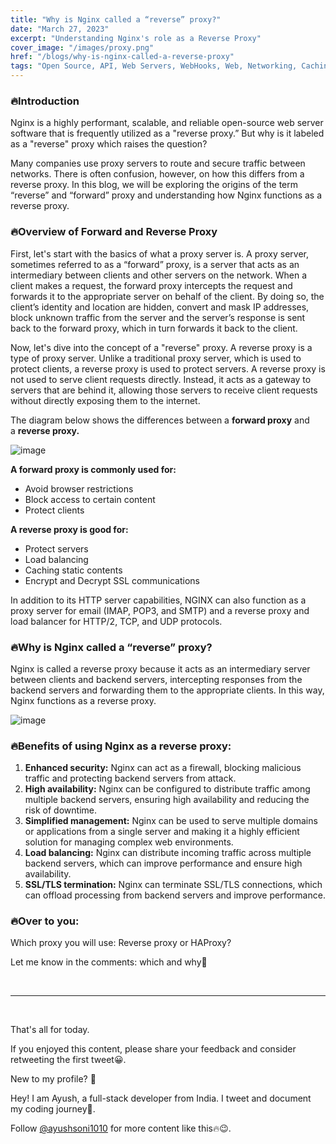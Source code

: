 ```yaml
---
title: "Why is Nginx called a “reverse” proxy?"
date: "March 27, 2023"
excerpt: "Understanding Nginx's role as a Reverse Proxy"
cover_image: "/images/proxy.png"
href: "/blogs/why-is-nginx-called-a-reverse-proxy"
tags: "Open Source, API, Web Servers, WebHooks, Web, Networking, Caching, Load Balancer, Proxy Server"
---
```


### 🔥**Introduction**

Nginx is a highly performant, scalable, and reliable open-source web server software that is frequently utilized as a "reverse proxy.” But why is it labeled as a "reverse" proxy which raises the question?

Many companies use proxy servers to route and secure traffic between networks. There is often confusion, however, on how this differs from a reverse proxy. In this blog, we will be exploring the origins of the term “reverse” and “forward” proxy and understanding how Nginx functions as a reverse proxy.

### 🔥**Overview of Forward and Reverse Proxy**

First, let's start with the basics of what a proxy server is. A proxy server, sometimes referred to as a “forward” proxy, is a server that acts as an intermediary between clients and other servers on the network. When a client makes a request, the forward proxy intercepts the request and forwards it to the appropriate server on behalf of the client. By doing so, the client’s identity and location are hidden, convert and mask IP addresses, block unknown traffic from the server and the server’s response is sent back to the forward proxy, which in turn forwards it back to the client.

Now, let's dive into the concept of a "reverse" proxy. A reverse proxy is a type of proxy server. Unlike a traditional proxy server, which is used to protect clients, a reverse proxy is used to protect servers. A reverse proxy is not used to serve client requests directly. Instead, it acts as a gateway to servers that are behind it, allowing those servers to receive client requests without directly exposing them to the internet.

The diagram below shows the differences between a **forward proxy** and a **reverse proxy.**

![image](https://user-images.githubusercontent.com/76895975/228149345-fdbee27e-5628-40a9-9798-83663af68055.png)

**A forward proxy is commonly used for:**

- Avoid browser restrictions
- Block access to certain content
- Protect clients

**A reverse proxy is good for:**

- Protect servers
- Load balancing
- Caching static contents
- Encrypt and Decrypt SSL communications

In addition to its HTTP server capabilities, NGINX can also function as a proxy server for email (IMAP, POP3, and SMTP) and a reverse proxy and load balancer for HTTP/2, TCP, and UDP protocols.

### 🔥**Why is Nginx called a “reverse” proxy?**

Nginx is called a reverse proxy because it acts as an intermediary server between clients and backend servers, intercepting responses from the backend servers and forwarding them to the appropriate clients. In this way, Nginx functions as a reverse proxy.

![image](https://user-images.githubusercontent.com/76895975/228149289-7627a407-ef54-497c-bd43-b037dd00a19b.png)

### 🔥Benefits of using Nginx as a reverse proxy:

1. **Enhanced security:** Nginx can act as a firewall, blocking malicious traffic and protecting backend servers from attack.
2. **High availability:** Nginx can be configured to distribute traffic among multiple backend servers, ensuring high availability and reducing the risk of downtime.
3. **Simplified management:** Nginx can be used to serve multiple domains or applications from a single server and making it a highly efficient solution for managing complex web environments.
4. **Load balancing:** Nginx can distribute incoming traffic across multiple backend servers, which can improve performance and ensure high availability.
5. **SSL/TLS termination:** Nginx can terminate SSL/TLS connections, which can offload processing from backend servers and improve performance.

### 🔥Over to you:

Which proxy you will use: Reverse proxy or HAProxy?

Let me know in the comments: which and why🤔

&nbsp;
&nbsp;

---

&nbsp;
&nbsp;

That's all for today.

If you enjoyed this content, please share your feedback and consider retweeting the first tweet😀.

New to my profile? 🎉

Hey! I am Ayush, a full-stack developer from India. I tweet and document my coding journey🌸.

Follow [@ayushsoni1010](https://twitter.com/ayushsoni1010) for more content like this🔥😉.
